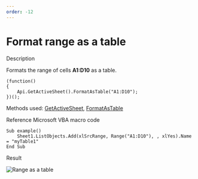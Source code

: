 ```yaml
---
order: -12
---
```

# [](/plugin/macrosamples/)Format range as a table

Description

Formats the range of cells **A1:D10** as a table.

```
(function()
{
    Api.GetActiveSheet().FormatAsTable("A1:D10");
})();
```

Methods used: [GetActiveSheet](/docbuilder/spreadsheetapi/api/getactivesheet), [FormatAsTable](/docbuilder/spreadsheetapi/apiworksheet/formatastable)

Reference Microsoft VBA macro code

```
Sub example()
    Sheet1.ListObjects.Add(xlSrcRange, Range("A1:D10"), , xlYes).Name = "myTable1"
End Sub
```

Result

![Range as a table](/content/img/plugins/range_as_a_table.png)
